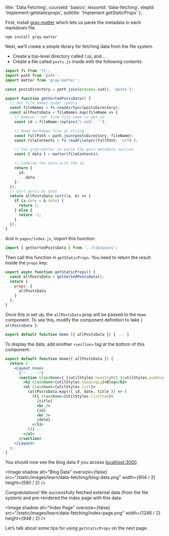 
  title: 'Data Fetching',
  courseId: 'basics',
  lessonId: 'data-fetching',
  stepId: 'implement-getstaticprops',
  subtitle: 'Implement getStaticProps'
};

First, install [gray-matter](https://github.com/jonschlinkert/gray-matter) which lets us parse the metadata in each markdown file.

```
npm install gray-matter
```

Next, we’ll create a simple library for fetching data from the file system.

- Create a top-level directory called `lib`, and…
- Create a file called `posts.js` inside with the following contents:

```js
import fs from 'fs';
import path from 'path';
import matter from 'gray-matter';

const postsDirectory = path.join(process.cwd(), 'posts');

export function getSortedPostsData() {
  // Get file names under /posts
  const fileNames = fs.readdirSync(postsDirectory);
  const allPostsData = fileNames.map(fileName => {
    // Remove ".md" from file name to get id
    const id = fileName.replace(/\.md$/, '');

    // Read markdown file as string
    const fullPath = path.join(postsDirectory, fileName);
    const fileContents = fs.readFileSync(fullPath, 'utf8');

    // Use gray-matter to parse the post metadata section
    const { data } = matter(fileContents);

    // Combine the data with the id
    return {
      id,
      ...data
    };
  });
  // Sort posts by date
  return allPostsData.sort((a, b) => {
    if (a.date < b.date) {
      return 1;
    } else {
      return -1;
    }
  });
}
```

And in `pages/index.js`, import this function:

```js
import { getSortedPostsData } from '../lib/posts';
```

Then call this function in `getStaticProps`. You need to return the result inside the `props` key:

```js
export async function getStaticProps() {
  const allPostsData = getSortedPostsData();
  return {
    props: {
      allPostsData
    }
  };
}
```

Once this is set up, the `allPostsData` prop will be passed to the `Home` component. To see this, modify the component definition to take `{ allPostsData }`:

```jsx
export default function Home ({ allPostsData }) { ... }
```

To display the data, add another `<section>` tag at the bottom of this component:

```jsx
export default function Home({ allPostsData }) {
  return (
    <Layout home>
      {/* ... */}
      <section className={`${utilStyles.headingMd} ${utilStyles.padding1px}`}>
        <h2 className={utilStyles.headingLg}>Blog</h2>
        <ul className={utilStyles.list}>
          {allPostsData.map(({ id, date, title }) => (
            <li className={utilStyles.listItem}>
              {title}
              <br />
              {id}
              <br />
              {date}
            </li>
          ))}
        </ul>
      </section>
    </Layout>
  );
}
```

You should now see the blog data if you access [localhost:3000](http://localhost:3000).

<Image
  shadow
  alt="Blog Data"
  oversize={false}
  src="/static/images/learn/data-fetching/blog-data.png"
  width={904 / 2}
  height={590 / 2}
/>

Congratulations! We successfully fetched external data (from the file system) and pre-rendered the index page with this data.

<Image
  shadow
  alt="Index Page"
  oversize={false}
  src="/static/images/learn/data-fetching/index-page.png"
  width={1246 / 2}
  height={948 / 2}
/>

Let’s talk about some tips for using `getStaticProps` on the next page.

